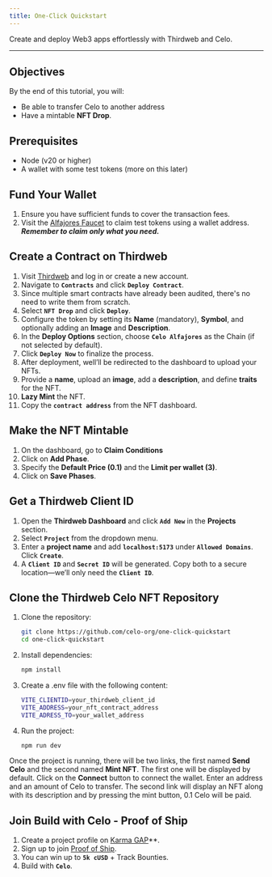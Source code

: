 ```yaml
---
title: One-Click Quickstart
---
```


Create and deploy Web3 apps effortlessly with Thirdweb and Celo. 

---

## Objectives

By the end of this tutorial, you will:

* Be able to transfer Celo to another address
* Have a mintable **NFT Drop**.

## Prerequisites

* Node (v20 or higher)
* A wallet with some test tokens (more on this later)

## Fund Your Wallet  

1. Ensure you have sufficient funds to cover the transaction fees.  
2. Visit the [Alfajores Faucet](https://faucet.celo.org/alfajores) to claim test tokens using a wallet address. ***Remember to claim only what you need.***

## Create a Contract on Thirdweb

1. Visit [Thirdweb](https://thirdweb.com/login?utm_source=celo&utm_medium=documentation&utm_campaign=chain_docs) and log in or create a new account.  
2. Navigate to **`Contracts`** and click **`Deploy Contract`**.  
3. Since multiple smart contracts have already been audited, there's no need to write them from scratch.  
4. Select **`NFT Drop`** and click **`Deploy`**.  
5. Configure the token by setting its **Name** (mandatory), **Symbol**, and optionally adding an **Image** and **Description**.  
6. In the **Deploy Options** section, choose **`Celo Alfajores`** as the Chain (if not selected by default).  
7. Click **`Deploy Now`** to finalize the process.  
8. After deployment, well’ll be redirected to the dashboard to upload your NFTs.  
9. Provide a **name**, upload an **image**, add a **description**, and define **traits** for the NFT.  
10. **Lazy Mint** the NFT.  
11. Copy the **`contract address`** from the NFT dashboard.  

## Make the NFT Mintable

1. On the dashboard, go to **Claim Conditions**
2. Click on **Add Phase**.
2. Specify the **Default Price (0.1)** and the **Limit per wallet (3)**.
3. Click on **Save Phases**.

## Get a Thirdweb Client ID  

1. Open the **Thirdweb Dashboard** and click **`Add New`** in the **Projects** section.  
2. Select **`Project`** from the dropdown menu.  
3. Enter a **project name** and add **`localhost:5173`** under **`Allowed Domains`**. Click **`Create`**.  
4. A **`Client ID`** and **`Secret ID`** will be generated. Copy both to a secure location—we’ll only need the **`Client ID`**.  

## Clone the Thirdweb Celo NFT Repository  

1. Clone the repository: 
 
   ```sh
   git clone https://github.com/celo-org/one-click-quickstart
   cd one-click-quickstart
   ```
   
2. Install dependencies:


	```sh
	npm install
	```
	
3. Create a .env file with the following content:


	```sh
	VITE_CLIENTID=your_thirdweb_client_id
	VITE_ADDRESS=your_nft_contract_address
	VITE_ADRESS_TO=your_wallet_address
	```	
	
4. Run the project:


	```sh
   npm run dev
	```
	
Once the project is running, there will be two links, the first named **Send Celo** and the second named **Mint NFT**. 
The first one will be displayed by default. Click on the **Connect** button to connect the wallet. Enter an 
address and an amount of Celo to transfer. The second link will display an NFT along with its description and by pressing
the mint button, 0.1 Celo will be paid.

## Join Build with Celo - Proof of Ship

1. Create a project profile on [Karma GAP](https://docs.gap.karmahq.xyz/how-to-guides/integrations/celo-proof-of-ship)**.
2. Sign up to join [Proof of Ship](https://celo-devs.beehiiv.com/subscribe).
3. You can win up to **`5k cUSD`** + Track Bounties.
4. Build with **`Celo`**.

